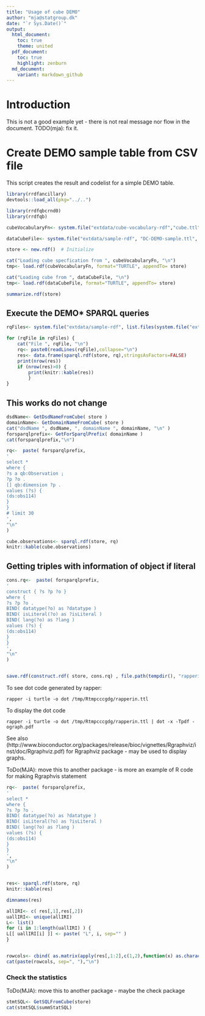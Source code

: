 ```yaml
---
title: "Usage of cube DEMO"
author: "mja@statgroup.dk"
date: "`r Sys.Date()`"
output:
  html_document:
    toc: true
    theme: united
  pdf_document:
    toc: true
    highlight: zenburn
  md_document:
    variant: markdown_github
---
```


# Introduction

This is not a good example yet - there is not real message nor flow in the document.
TODO(mja): fix it.

# Create DEMO sample table from CSV file

This script creates the result and codelist for a simple DEMO table.

```r
library(rrdfancillary)
devtools::load_all(pkg="../..")
```

```r

library(rrdfqbcrnd0)
library(rrdfqb)

cubeVocabularyFn<- system.file("extdata/cube-vocabulary-rdf","cube.ttl", package="rrdfqb")

dataCubeFile<- system.file("extdata/sample-rdf", "DC-DEMO-sample.ttl", package="rrdfqbcrndex")

store <- new.rdf()  # Initialize

cat("Loading cube specfication from ", cubeVocabularyFn, "\n")
tmp<- load.rdf(cubeVocabularyFn, format="TURTLE", appendTo= store)

cat("Loading cube from ", dataCubeFile, "\n")
tmp<- load.rdf(dataCubeFile, format="TURTLE", appendTo= store)

summarize.rdf(store)

```

## Execute the DEMO* SPARQL queries

```r

rqFiles<- system.file("extdata/sample-rdf", list.files(system.file("extdata/sample-rdf",  package="rrdfqbcrndex"), pattern="DEMO.+rq$"),  package="rrdfqbcrndex")

for (rqFile in rqFiles) {
    cat("File ", rqFile, "\n")
    rq<- paste0(readLines(rqFile),collapse="\n")
    res<- data.frame(sparql.rdf(store, rq),stringsAsFactors=FALSE)
    print(nrow(res))
    if (nrow(res)>0) {
        print(knitr::kable(res))
        }
}

```

## This works do not change

```r

dsdName<- GetDsdNameFromCube( store )
domainName<- GetDomainNameFromCube( store )
cat("dsdName ", dsdName, ", domainName ", domainName, "\n" )
forsparqlprefix<- GetForSparqlPrefix( domainName )
cat(forsparqlprefix,"\n")

rq<-  paste( forsparqlprefix,
'
select *
where { 
?s a qb:Observation ; 
?p ?o .
[] qb:dimension ?p .
values (?s) {
(ds:obs114)
}
}
# limit 30
',
"\n"                               
)

cube.observations<- sparql.rdf(store, rq)
knitr::kable(cube.observations)


```

## Getting triples with information of object if literal


```r
cons.rq<-  paste( forsparqlprefix,
'
construct { ?s ?p ?o }
where { 
?s ?p ?o .
BIND( datatype(?o) as ?datatype )
BIND( isLiteral(?o) as ?isLiteral )
BIND( lang(?o) as ?lang )
values (?s) {
(ds:obs114)
}
}
',
"\n"                               
)


save.rdf(construct.rdf( store, cons.rq) , file.path(tempdir(), "rapperin.ttl"), "TURTLE")
```

To see dot code generated by rapper:
```
rapper -i turtle -o dot /tmp/Rtmpcccgdg/rapperin.ttl
```

To display the dot code
```
rapper -i turtle -o dot /tmp/Rtmpcccgdg/rapperin.ttl | dot -x -Tpdf -ograph.pdf
```

See also (http://www.bioconductor.org/packages/release/bioc/vignettes/Rgraphviz/inst/doc/Rgraphviz.pdf) for Rgraphviz package - may be used to display graphs.

ToDo(MJA): move this to another package - is more an example of R code for making Rgraphvis statement

```r

rq<-  paste( forsparqlprefix,
'
select *
where { 
?s ?p ?o .
BIND( datatype(?o) as ?datatype )
BIND( isLiteral(?o) as ?isLiteral )
BIND( lang(?o) as ?lang )
values (?s) {
(ds:obs114)
}
}
',
"\n"                               
)


res<- sparql.rdf(store, rq)
knitr::kable(res)

dimnames(res)

allIRI<- c( res[,1],res[,2])
uallIRI<- unique(allIRI)
L<- list()
for (i in 1:length(uallIRI) ) {
L[[ uallIRI[i] ]] <- paste( "L", i, sep="" )
}


rowcols<- cbind( as.matrix(apply(res[,1:2],c(1,2),function(x) as.character(L[[x]] ))),as.matrix(res[,3]))
cat(paste(rowcols, sep=", "),"\n")

```

### Check the statistics

ToDo(MJA): move this to another package - maybe the check package

```r

stmtSQL<- GetSQLFromCube(store) 
cat(stmtSQL$summStatSQL) 

```
